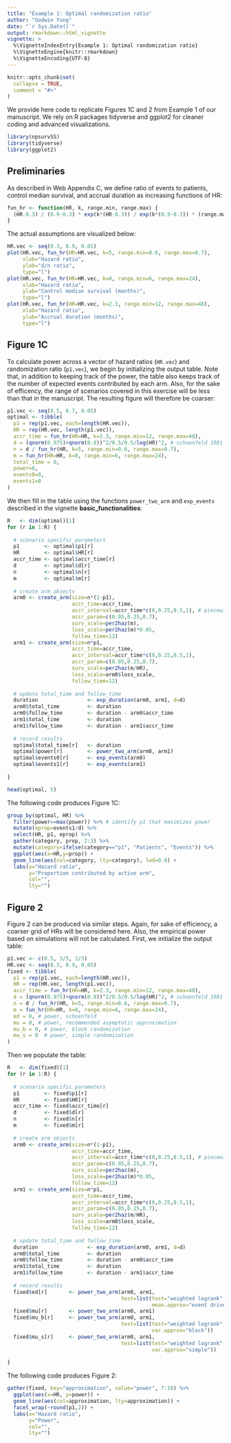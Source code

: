 ```yaml
---
title: "Example 1: Optimal randomization ratio"
author: "Godwin Yung"
date: "`r Sys.Date()`"
output: rmarkdown::html_vignette
vignette: >
  %\VignetteIndexEntry{Example 1: Optimal randomization ratio}
  %\VignetteEngine{knitr::rmarkdown}
  %\VignetteEncoding{UTF-8}
---
```


```r
knitr::opts_chunk$set(
  collapse = TRUE,
  comment = "#>"
)
```

We provide here code to replicate Figures 1C and 2 from Example 1 of our manuscript. We rely on R packages tidyverse and ggplot2 for cleaner coding and advanced visualizations.

```r
library(npsurvSS)
library(tidyverse)
library(ggplot2)
```

## Preliminaries

As described in Web Appendix C, we define ratio of events to patients, control median survival, and accrual duration as increasing functions of HR:
```r
fun_hr <- function(HR, k, range.min, range.max) {
  (HR-0.3) / (0.9-0.3) * exp(k*(HR-0.3)) / exp(k*(0.9-0.3)) * (range.max-range.min) + range.min
}
```
The actual assumptions are visualized below:
```r
HR.vec <- seq(0.3, 0.9, 0.01)
plot(HR.vec, fun_hr(HR=HR.vec, k=5, range.min=0.6, range.max=0.7),
     xlab="Hazard ratio",
     ylab="d/n ratio",
     type="l")
plot(HR.vec, fun_hr(HR=HR.vec, k=0, range.min=6, range.max=24),
     xlab="Hazard ratio",
     ylab="Control median survival (months)",
     type="l")
plot(HR.vec, fun_hr(HR=HR.vec, k=2.3, range.min=12, range.max=48),
     xlab="Hazard ratio",
     ylab="Accrual duration (months)",
     type="l")
```

## Figure 1C
To calculate power across a vector of hazard ratios (`HR.vec`) and randomization ratio (`p1.vec`), we begin by initializing the output table. Note that, in addition to keeping track of the power, the table also keeps track of the number of expected events contributed by each arm. Also, for the sake of efficency, the range of scenarios covered in this exercise will be less than that in the manuscript. The resulting figure will therefore be coarser:
```r
p1.vec <- seq(0.5, 0.7, 0.05)
optimal <- tibble(
  p1 = rep(p1.vec, each=length(HR.vec)),
  HR = rep(HR.vec, length(p1.vec)),
  accr_time = fun_hr(HR=HR, k=2.3, range.min=12, range.max=48),
  d = (qnorm(0.975)+qnorm(0.9))^2/0.5/0.5/log(HR)^2, # schoenfeld 1981
  n = d / fun_hr(HR, k=5, range.min=0.6, range.max=0.7),
  m = fun_hr(HR=HR, k=0, range.min=6, range.max=24),
  total_time = 0,
  power=0,
  events0=0,
  events1=0
)
```
We then fill in the table using the functions `power_two_arm` and `exp_events` described in the vignette __basic_functionalities__:
```r
R   <- dim(optimal)[1]
for (r in 1:R) {
  
  # scenario specific parameters
  p1        <- optimal$p1[r]
  HR        <- optimal$HR[r]
  accr_time <- optimal$accr_time[r]
  d         <- optimal$d[r]
  n         <- optimal$n[r]
  m         <- optimal$m[r]
  
  # create arm objects
  arm0 <- create_arm(size=n*(1-p1),
                     accr_time=accr_time,
                     accr_interval=accr_time*c(0,0.25,0.5,1), # piecewise-uniform accrual
                     accr_param=c(0.05,0.25,0.7),
                     surv_scale=per2haz(m),
                     loss_scale=per2haz(m)*0.05,
                     follow_time=12)
  arm1 <- create_arm(size=n*p1,
                     accr_time=accr_time,
                     accr_interval=accr_time*c(0,0.25,0.5,1),
                     accr_param=c(0.05,0.25,0.7),
                     surv_scale=per2haz(m/HR),
                     loss_scale=arm0$loss_scale,
                     follow_time=12)
  
  # update total_time and follow_time
  duration                <- exp_duration(arm0, arm1, d=d)
  arm0$total_time         <- duration
  arm0$follow_time        <- duration - arm0$accr_time
  arm1$total_time         <- duration
  arm1$follow_time        <- duration - arm1$accr_time
  
  # record results
  optimal$total_time[r]   <- duration
  optimal$power[r]        <- power_two_arm(arm0, arm1)
  optimal$events0[r]      <- exp_events(arm0)
  optimal$events1[r]      <- exp_events(arm1)
  
}

head(optimal, 5)
```
The following code produces Figure 1C:
```r
group_by(optimal, HR) %>%
  filter(power==max(power)) %>% # identify p1 that maximizes power
  mutate(eprop=events1/d) %>%
  select(HR, p1, eprop) %>%
  gather(category, prop, 2:3) %>%
  mutate(category=ifelse(category=="p1", "Patients", "Events")) %>%
  ggplot(aes(x=HR,y=prop)) +
  geom_line(aes(col=category, lty=category), lwd=0.8) +
  labs(x="Hazard ratio", 
       y="Proportion contributed by active arm",
       col="",
       lty="")
```

## Figure 2
Figure 2 can be produced via similar steps. Again, for sake of efficiency, a coarser grid of HRs will be considered here. Also, the empirical power based on simulations will not be calculated. First, we initialize the output table:
```r
p1.vec <- c(0.5, 3/5, 2/3)
HR.vec <- seq(0.3, 0.9, 0.05)
fixed <- tibble(
  p1 = rep(p1.vec, each=length(HR.vec)),
  HR = rep(HR.vec, length(p1.vec)),
  accr_time = fun_hr(HR=HR, k=2.3, range.min=12, range.max=48),
  d = (qnorm(0.975)+qnorm(0.9))^2/0.5/0.5/log(HR)^2, # schoenfeld 1981
  n = d / fun_hr(HR, k=5, range.min=0.6, range.max=0.7),
  m = fun_hr(HR=HR, k=0, range.min=6, range.max=24),
  ed = 0, # power, schoenfeld
  mu = 0, # power, recommended asymptotic approximation
  mu_b = 0, # power, block randomization
  mu_s = 0  # power, simple randomization
)
```
Then we populate the table:
```r
R   <- dim(fixed)[1]
for (r in 1:R) {
  
  # scenario specific parameters
  p1        <- fixed$p1[r]
  HR        <- fixed$HR[r]
  accr_time <- fixed$accr_time[r]
  d         <- fixed$d[r]
  n         <- fixed$n[r]
  m         <- fixed$m[r]
  
  # create arm objects
  arm0 <- create_arm(size=n*(1-p1),
                     accr_time=accr_time,
                     accr_interval=accr_time*c(0,0.25,0.5,1), # piecewise-uniform accrual
                     accr_param=c(0.05,0.25,0.7),
                     surv_scale=per2haz(m),
                     loss_scale=per2haz(m)*0.05,
                     follow_time=12)
  arm1 <- create_arm(size=n*p1,
                     accr_time=accr_time,
                     accr_interval=accr_time*c(0,0.25,0.5,1),
                     accr_param=c(0.05,0.25,0.7),
                     surv_scale=per2haz(m/HR),
                     loss_scale=arm0$loss_scale,
                     follow_time=12)
  
  # update total_time and follow_time
  duration                <- exp_duration(arm0, arm1, d=d)
  arm0$total_time         <- duration
  arm0$follow_time        <- duration - arm0$accr_time
  arm1$total_time         <- duration
  arm1$follow_time        <- duration - arm1$accr_time
  
  # record results
  fixed$ed[r]       <- power_two_arm(arm0, arm1, 
                                     test=list(test="weighted logrank", 
                                               mean.approx="event driven"))
  fixed$mu[r]       <- power_two_arm(arm0, arm1)
  fixed$mu_b[r]     <- power_two_arm(arm0, arm1, 
                                     test=list(test="weighted logrank", 
                                               var.approx="block"))
  fixed$mu_s[r]     <- power_two_arm(arm0, arm1, 
                                     test=list(test="weighted logrank", 
                                               var.approx="simple"))
  
}
```
The following code produces Figure 2:
```r
gather(fixed, key="approximation", value="power", 7:10) %>%
  ggplot(aes(x=HR, y=power)) +
  geom_line(aes(col=approximation, lty=approximation)) +
  facet_wrap(~round(p1,2)) +
  labs(x="Hazard ratio",
       y="Power",
       col="",
       lty="")
```
